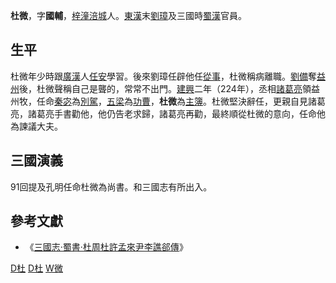 {{About|東漢末及三國的官員|現任[[臺鐵局|臺鐵局]]局長|杜微 (台鐵)}}
'''杜微'''{{BD|？||？|catIdx=D杜}}，字'''國輔'''，[[梓潼|梓潼]][[涪城|涪城]]人。[[東漢|東漢]]末[[劉璋|劉璋]]及三國時[[蜀漢|蜀漢]]官員。

==生平==
杜微年少時跟[[廣漢|廣漢]]人[[任安_(东汉)|任安]]學習。後來劉璋任辟他任[[從事|從事]]，杜微稱病離職。[[劉備|劉備]]奪[[益州|益州]]後，杜微聲稱自己是聾的，常常不出門。[[建兴_(蜀汉)|建興]]二年（224年），丞相[[諸葛亮|諸葛亮]]領益州牧，任命[[秦宓|秦宓]]為[[別駕|別駕]]，[[五梁|五梁]]為[[功曹_(官名)|功曹]]，'''杜微'''為[[主簿|主簿]]。杜微堅決辭任，更親自見諸葛亮，諸葛亮手書勸他，他仍告老求歸，諸葛亮再勸，最終順從杜微的意向，任命他為諫議大夫。

==三國演義==
91回提及孔明任命杜微為尚書。和三國志有所出入。

==參考文獻==
*《[[s:三國志/卷42|三國志·蜀書·杜周杜許孟來尹李譙郤傳]]》

{{三国志}}
[[Category:三國政治人物|D杜]]
[[Category:蜀漢政治人物|D杜]]
[[Category:杜姓|W微]]